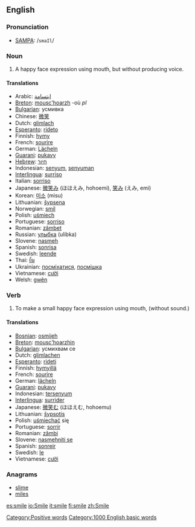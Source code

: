 ==English==

{{rank|afterwards|horses|wonder|706|smile|walk|places|simple}}

===Pronunciation===
*[[w:SAMPA|SAMPA]]: /<tt>smaIl</tt>/

===Noun===
{{en-noun-reg}}

# A happy face expression using mouth, but without producing voice.

==== Translations ====
*Arabic: [[ابتسامة]]
*[[Breton]]: [[mousc'hoarzh]] {{m}} -où ''pl''
*[[Bulgarian]]: усмивка
*Chinese: [[微笑]]
*Dutch: [[glimlach]] {{m}}
*[[Esperanto]]: [[rideto]]
*Finnish: [[hymy]]
*French: [[sourire]] {{m}}
*German: [[Lächeln]] {{n}}
*[[Guarani]]: [[pukavy]]
*[[Hebrew]]: [[חיוך]]
*Indonesian: [[senyum]], [[senyum|senyuman]]
*[[Interlingua]]: [[surriso]]
*Italian: [[sorriso]] {{m}}
*Japanese: [[微笑み]] (ほほえみ, hohoemi), [[笑み]] (えみ, emi)
*Korean: [[미소]] (misu)
*Lithuanian: [[šypsena]]
*Norwegian: [[smil]] {{c}}
*Polish: [[uśmiech]] {{m}}
*Portuguese: [[sorriso]] {{m}}
*Romanian: [[zâmbet]] {{n}}
*Russian: [[улыбка]] (ulibka)
*Slovene: [[nasmeh]] {{m}}
*Spanish: [[sonrisa]] {{f}}
*Swedish: [[leende]] {{n}}
*Thai: [[ยิ้ม]]
*Ukrainian: [[посміхатися]], [[посмішка]]
*Vietnamese: [[cười]]
*Welsh: [[gwên]]

=== Verb ===
{{en-infl-reg-other-e|smil|e}}
# To make a small happy face expression using mouth, (without sound.)

==== Translations ====
*[[Bosnian]]: [[osmijeh]]
*[[Breton]]: [[mousc'hoarzhin]]
*[[Bulgarian]]: усмихвам се 
*Dutch: [[glimlachen]]
*[[Esperanto]]: [[rideti]]
*Finnish: [[hymyillä]]
*French: [[sourire]]
*German: [[lächeln]]
*[[Guarani]]: [[pukavy]]
*Indonesian: [[senyum|tersenyum]]
*[[Interlingua]]: [[surrider]]
*Japanese: [[微笑む]] (ほほえむ, hohoemu)
*Lithuanian: [[šypsotis]]
*Polish: [[uśmiechać]] się
*Portuguese: [[sorrir]]
*Romanian: [[zâmbi]]
*Slovene: [[nasmehniti se]]
*Spanish: [[sonreir]]
*Swedish: [[le#Swedish|le]]
*Vietnamese: [[cười]]

===Anagrams===
*[[slime]]
*[[miles]]

[[Category:Positive words]]
[[Category:1000 English basic words]]

[[es:smile]]
[[io:Smile]]
[[it:smile]]
[[fi:smile]]
[[zh:Smile]]